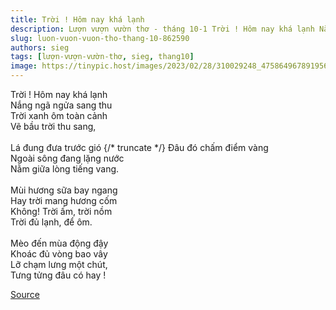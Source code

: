 ```yaml
---
title: Trời ! Hôm nay khá lạnh
description: Lượn vượn vườn thơ - tháng 10-1 Trời ! Hôm nay khá lạnh Nắng ngã ngửa sang thu
slug: luon-vuon-vuon-tho-thang-10-862590
authors: sieg
tags: [lượn-vượn-vườn-thơ, sieg, thang10]
image: https://tinypic.host/images/2023/02/28/310029248_475864967891956_6635709363922839609_n.th.jpg
---
```


Trời ! Hôm nay khá lạnh\
Nắng ngã ngửa sang thu\
Trời xanh ôm toàn cảnh\
Vẽ bầu trời thu sang,\
\
Lá đung đưa trước gió
{/* truncate */}
Đâu đó chấm điểm vàng\
Ngoài sông đang lặng nước\
Nằm giữa lòng tiếng vang.\
\
Mùi hương sữa bay ngang\
Hay trời mang hương cốm\
Không! Trời ấm, trời nồm\
Trời đủ lạnh, để ôm.\
\
Mèo đến mùa động đậy\
Khoác đủ vòng bao vây\
Lỡ chạm lưng một chút,\
Tưng tửng đâu có hay !

[Source](https://www.facebook.com/ape.poem/posts/pfbid0nxbMnSRvhfKeCWFLvvKU9mSNj5WBiEF4svjk4hBo65TZSgJEhziaqmAcZ4pr3YHyl)
